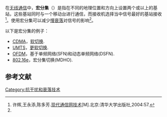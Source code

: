 {{noteTA
|G1=Communication;
|1=zh-hans:宏分集;zh-hk:宏分集;zh-tw:巨集分集;
}}
在[[无线通信|无线通信]]中，'''宏分集'''（{{lang-en|macrodiversity}}）是指在不同的地理位置和方向上设置两个或以上的基站，这些基站同时与一个移动台进行通信，而接收机选择当中信号最好的基站接收<ref name="xuhui">许辉,王永添,陈多芳.[http://books.google.com.hk/books?id=21jvoL9TkTsC&pg=PA57 现代通信网技术][M].北京:清华大学出版社,2004:57.</ref>。使用宏分集可以减少[[慢衰落|慢衰落]]对信号的影响<ref name="xuhui" />。

以下是宏分集的例子：
*[[CDMA|CDMA]]，[[软切换|软切换]].
*[[UMTS|UMTS]]，[[更软切换|更软切换]].
*[[OFDM|OFDM]]，基于单频网络(SFN)和动态单频网络(DSFN).
*[[802.16e|802.16e]]，宏分集切换(MDHO).

==参考文献==
{{Reflist}}



{{stub}}

{{分集技术}}

[[Category:抗干扰和衰落技术|Category:抗干扰和衰落技术]]